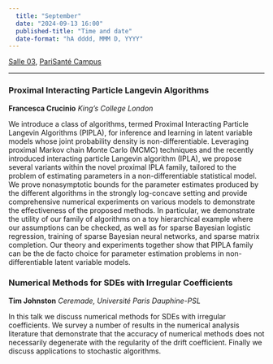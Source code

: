 ```yaml
---
  title: "September"
  date: "2024-09-13 16:00"
  published-title: "Time and date"
  date-format: "hA dddd, MMM D, YYYY"
---
```


[Salle 03](../../psc_rooms.qmd), [PariSanté Campus](https://maps.app.goo.gl/cpFoxoZgbT6HCV6x9)

------------------------------------------------------------------------

### Proximal Interacting Particle Langevin Algorithms

**Francesca Crucinio** *King’s College London*

We introduce a class of algorithms, termed Proximal Interacting Particle Langevin Algorithms (PIPLA), for inference and learning in latent variable models whose joint probability density is non-differentiable. Leveraging proximal Markov chain Monte Carlo (MCMC) techniques and the recently introduced interacting particle Langevin algorithm (IPLA), we propose several variants within the novel proximal IPLA family, tailored to the problem of estimating parameters in a non-differentiable statistical model. We prove nonasymptotic bounds for the parameter estimates produced by the different algorithms in the strongly log-concave setting and provide comprehensive numerical experiments on various models to demonstrate the effectiveness of the proposed methods. In particular, we demonstrate the utility of our family of algorithms on a toy hierarchical example where our assumptions can be checked, as well as for sparse Bayesian logistic regression, training of sparse Bayesian neural networks, and sparse matrix completion. Our theory and experiments together show that PIPLA family can be the de facto choice for parameter estimation problems in non-differentiable latent variable models.

### Numerical Methods for SDEs with Irregular Coefficients

**Tim Johnston** *Ceremade, Université Paris Dauphine-PSL*

In this talk we discuss numerical methods for SDEs with irregular coefficients. We survey a number of results in the numerical analysis literature that demonstrate that the accuracy of numerical methods does not necessarily degenerate with the regularity of the drift coefficient. Finally we discuss applications to stochastic algorithms.

